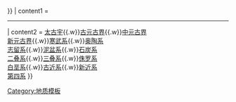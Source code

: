 {{Sidebar
| name         = 中国地层
| style        = width:220px; 
| outertitle   = 
| topimage     = 
| pretitle     = 
| title        =  中国地层
| titlestyle   =
| above        = {{#if:{{{period|}}}|{{#if:{{{long|}}}|{{Long fossil range|{{{period}}}}}|{{Fossil range|{{{period}}}}}}}}}
| content1     = <hr/>
| content2 = [[中国太古宇地层列表|太古宇]]{{.w}}[[中国古元古界地层列表|古元古界]]{{.w}}[[中国中元古界地层列表|中元古界]]<br/>[[中国新元古界地层列表|新元古界]]{{.w}}[[中国寒武系地层列表|寒武系]]{{.w}}[[中国奥陶系地层列表|奥陶系]]<br/>[[中国志留系地层列表|志留系]]{{.w}}[[中国泥盆系地层列表|泥盆系]]{{.w}}[[中国石炭系地层列表|石炭系]]<br/>[[中国二叠系地层列表|二叠系]]{{.w}}[[中国三叠系地层列表|三叠系]]{{.w}}[[中国侏罗系地层列表|侏罗系]]<br/>[[中国白垩系地层列表|白垩系]]{{.w}}[[中国古近系地层列表|古近系]]{{.w}}[[中国新近系地层列表|新近系]]<br/>[[中国第四系地层列表|第四系]]
}}<noinclude>
[[Category:地质模板]]
</noinclude>
